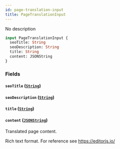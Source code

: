 ```yaml
---
id: page-translation-input
title: PageTranslationInput
---
```


No description

```graphql
input PageTranslationInput {
  seoTitle: String
  seoDescription: String
  title: String
  content: JSONString
}
```

### Fields

#### `seoTitle` ([`String`](../../../developer/api-reference/scalars/string))

#### `seoDescription` ([`String`](../../../developer/api-reference/scalars/string))

#### `title` ([`String`](../../../developer/api-reference/scalars/string))

#### `content` ([`JSONString`](../../../developer/api-reference/scalars/jsonstring))

Translated page content.

Rich text format. For reference see https://editorjs.io/
